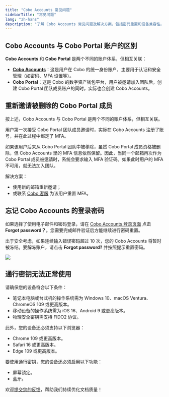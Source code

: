 ```yaml
---
title: "Cobo Accounts 常见问题"
sidebarTitle: "常见问题"
lang: "zh-hans"
description: "了解 Cobo Accounts 常见问题及解决方案，包括密码重置和设备兼容性。"
---
```


## Cobo Accounts 与 Cobo Portal 账户的区别

**Cobo Accounts** 和 **Cobo Portal** 是两个不同的账户体系，但相互关联：  

- [**Cobo Accounts**](https://accounts.cobo.com/)：这是用户在 Cobo 的统一身份账户，主要用于认证和安全管理（如密码、MFA 设置等）。  
- **Cobo Portal**：这是 Cobo 的数字资产钱包平台，用户被邀请加入团队后，创建 Cobo Portal 团队成员账户的同时，实际也会创建 Cobo Accounts。

## 重新邀请被删除的 Cobo Portal 成员

按上述，Cobo Accounts 与 Cobo Portal 是两个不同的账户体系，但相互关联。

用户第一次接受 Cobo Portal 团队成员邀请时，实际在 Cobo Accounts 注册了账号，并在此过程中绑定了 MFA。  

如果该用户后来从 Cobo Portal 团队中被移除，虽然 Cobo Portal 成员资格被删除，但 Cobo Accounts 里的 MFA 信息依然保留。因此，当同一个邮箱再次作为 Cobo Portal 成员被邀请时，系统会要求输入 MFA 验证码。如果此时用户的 MFA 不可用，就无法加入团队。

解决方案：
- 使用新的邮箱重新邀请；  
- 或联系 [Cobo 客服](mailto:help@cobo.com) 为该用户重置 MFA。

## 忘记 Cobo Accounts 的登录密码

如果选择了使用电子邮件和密码登录，请在 [Cobo Accounts 登录页面](https://accounts.cobo.com/) 点击 **Forgot password？**。您需要完成邮件验证后方能继续进行密码重置。

出于安全考虑，如果连续输入错误密码超过 10 次，您的 Cobo Accounts 将暂时被冻结。要解冻账户，请点击 **Forgot password?** 并按照提示重置密码。

<img src="/cn/images/cobo-accounts/5H3WFCASV4ufVONDs755JB6rE4mQtbaUW_H5e5e2a3tEcN_ek8dAQhgWa4NtVNft9ANORaE2gkZlkuRhHLqSdogzzccVLTxWs_A6_BTXVDH2NdiZgw-has1inMGJLNoXegU7_sEF6qdRMWvHWGEsCyk.png" className="screenshot_modal"/>

## 通行密钥无法正常使用

请确保您的设备符合以下条件：
- 笔记本电脑或台式机的操作系统需为 Windows 10、macOS Ventura、ChromeOS 109 或更高版本。
- 移动设备的操作系统需为 iOS 16、Android 9 或更高版本。
- 物理安全密钥需支持 FIDO2 协议。

此外，您的设备还必须支持以下浏览器：
- Chrome 109 或更高版本。
- Safari 16 或更高版本。
- Edge 109 或更高版本。

要使用通行密钥，您的设备还必须启用以下功能：
- 屏幕锁定。
- 蓝牙。

<Tip>欢迎[提交您的反馈](https://forms.zohopublic.com/cobo/form/DocumentFeedbackForm/formperma/QvLOhxJv1_JMsJ-1dleZ8Itb_7rzN-LtgvsDdxosoVI?referrername=manuals)，帮助我们持续优化文档质量！</Tip>